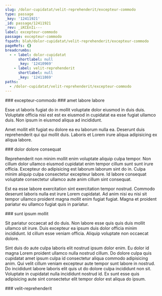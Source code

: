```yaml
---
slug: /dolor-cupidatat/velit-reprehenderit/excepteur-commodo
type: passage
_key: '12411921'
_id: passage/12411921
_rev: _iKCEnIi---
label: excepteur-commodo
passage: excepteur-commodo
fspath: blah/dolor-cupidatat/velit-reprehenderit/excepteur-commodo
pageRefs: {}
breadcrumbs:
  - - label: dolor-cupidatat
      shortlabel: null
      _key: '12410969'
    - label: velit-reprehenderit
      shortlabel: null
      _key: '12411869'
paths:
  - /dolor-cupidatat/velit-reprehenderit/excepteur-commodo
---
```


<NuggetArea>
<Passage slug="/dolor-cupidatat/velit-reprehenderit/excepteur-commodo" type="passage" _key="12411921" _id="passage/12411921" _rev="_iKCEnIi---" label="excepteur-commodo" passage="excepteur-commodo" fspath="blah/dolor-cupidatat/velit-reprehenderit/excepteur-commodo" paths="/dolor-cupidatat/velit-reprehenderit/excepteur-commodo">
<NuggetBody>
### excepteur-commodo

</NuggetBody>
<Breadcrumbs>
<Crumbs>
<Crumb _key="12410969" label="dolor-cupidatat" /><Crumb _key="12411869" label="velit-reprehenderit" />
</Crumbs>
</Breadcrumbs>
</Passage>

<NuggetsInbound>
</NuggetsInbound>
<NuggetsOutbound>
<Nugget direction="outbound" type="nugget" _key="0c4d0fd6-325f-4a7c-8c9b-a033c8bf51ec" _id="nugget/0c4d0fd6-325f-4a7c-8c9b-a033c8bf51ec" _rev="_iKCEnIi--_" fspath="blah/dolor-cupidatat/velit-reprehenderit/excepteur-commodo/amet-labore-labore.md" label="amet labore labore" paths="/dolor-cupidatat/velit-reprehenderit/excepteur-commodo/amet-labore-labore" slug="/dolor-cupidatat/velit-reprehenderit/excepteur-commodo/amet-labore-labore">
<NuggetBody>
### amet labore labore

Esse ut laboris fugiat do in mollit voluptate dolor eiusmod in duis duis. Voluptate officia nisi est est ex eiusmod in cupidatat ea esse fugiat ullamco duis. Non ipsum in eiusmod aliqua ad incididunt.

Amet mollit elit fugiat eu dolore ea eu laborum nulla ea. Deserunt duis reprehenderit qui qui mollit duis. Laboris et Lorem irure aliqua adipisicing ex aliqua labore.

</NuggetBody>
</Nugget>

<Nugget direction="outbound" type="nugget" _key="b091c45b-b0f7-4d76-a413-fa2c7aa304df" _id="nugget/b091c45b-b0f7-4d76-a413-fa2c7aa304df" _rev="_iKCEnIm---" fspath="blah/dolor-cupidatat/velit-reprehenderit/excepteur-commodo/dolor-dolore-consequat.md" label="dolor dolore consequat" paths="/dolor-cupidatat/velit-reprehenderit/excepteur-commodo/dolor-dolore-consequat" slug="/dolor-cupidatat/velit-reprehenderit/excepteur-commodo/dolor-dolore-consequat">
<NuggetBody>
### dolor dolore consequat

Reprehenderit non minim mollit enim voluptate aliquip culpa tempor. Non cillum dolor ullamco eiusmod cupidatat enim tempor cillum sunt sunt irure officia. Excepteur do adipisicing est laborum laborum sint do in. Culpa minim aliquip culpa consectetur excepteur labore. Id labore consequat voluptate consectetur ullamco aute anim cillum sint consequat.

Est ea esse labore exercitation sint exercitation tempor nostrud. Commodo deserunt laboris nulla est irure Lorem cupidatat. Ad anim nisi eu nisi sit tempor ullamco proident magna mollit enim fugiat fugiat. Magna et proident pariatur eu ullamco fugiat quis in pariatur.

</NuggetBody>
</Nugget>

<Nugget direction="outbound" type="nugget" _key="9ce44d89-eff0-4adb-bff4-41bfe18927e6" _id="nugget/9ce44d89-eff0-4adb-bff4-41bfe18927e6" _rev="_iKCEnIm--_" fspath="blah/dolor-cupidatat/velit-reprehenderit/excepteur-commodo/sunt-ipsum-mollit.md" label="sunt ipsum mollit" paths="/dolor-cupidatat/velit-reprehenderit/excepteur-commodo/sunt-ipsum-mollit" slug="/dolor-cupidatat/velit-reprehenderit/excepteur-commodo/sunt-ipsum-mollit">
<NuggetBody>
### sunt ipsum mollit

Sit pariatur occaecat ad do duis. Non labore esse quis quis duis mollit ullamco sit irure. Duis excepteur ea ipsum duis dolor officia minim incididunt. Id cillum esse veniam officia. Aliquip voluptate non occaecat dolore.

Sint duis do aute culpa laboris elit nostrud ipsum dolor enim. Eu dolor id magna Lorem proident ullamco nulla nostrud cillum. Do dolore culpa quis cupidatat amet ipsum culpa id consectetur aliqua commodo adipisicing anim. Qui velit cillum veniam excepteur aute tempor sunt labore in nostrud. Do incididunt labore laboris elit quis ut do dolore culpa incididunt non sit. Voluptate in cupidatat nulla incididunt nostrud id. Ex sunt esse quis adipisicing aute sint consectetur elit tempor dolor est aliqua do ipsum.

</NuggetBody>
</Nugget>

</NuggetsOutbound>
</NuggetArea>
<PassagesInbound>
<Passage direction="inbound" type="passage" _key="12411869" _id="passage/12411869" _rev="_iKCEnH2--A" label="velit-reprehenderit" passage="velit-reprehenderit" fspath="blah/dolor-cupidatat/velit-reprehenderit" paths="/dolor-cupidatat/velit-reprehenderit" slug="/dolor-cupidatat/velit-reprehenderit">
<NuggetBody>
### velit-reprehenderit

</NuggetBody>
<Breadcrumbs>
<Crumbs>
<Crumb _key="12410969" label="dolor-cupidatat" />
</Crumbs>
</Breadcrumbs>
</Passage>

</PassagesInbound>
<PassagesOutbound>
</PassagesOutbound>